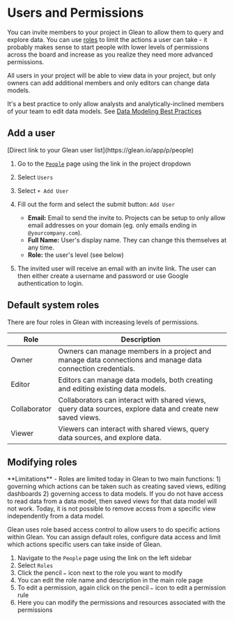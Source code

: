
# Users and Permissions

You can invite members to your project in Glean to allow them to query and
explore data. You can use [roles](/project-management/users-and-permissions) to
limit the actions a user can take - it probably makes sense to start people with
lower levels of permissions across the board and increase as you realize they
need more advanced permissions.

All users in your project will be able to view data in your project, but only
owners can add additional members and only editors can change data models.

It's a best practice to only allow analysts and analytically-inclined members
of your team to edit data models. See [Data Modeling Best Practices](/data-modeling/data-modeling-best-practices)

## Add a user

<Callout type="info">
 [Direct link to your Glean user list](https://glean.io/app/p/people)
</Callout>

1. Go to the [`People`](https://glean.io/app/p/people) page using the link in
   the project dropdown
2. Select `Users`
3. Select `+ Add User`
4. Fill out the form and select the submit button: `Add User`

   - **Email:** Email to send the invite to. Projects can be setup to only allow
     email addresses on your domain (eg. only emails ending in
     `@yourcompany.com`).
   - **Full Name:** User's display name. They can change this themselves at any
     time.
   - **Role:** the user's level (see below)

5. The invited user will receive an email with an invite link. The user can then
   either create a username and password or use Google authentication to login.

## Default system roles

There are four roles in Glean with increasing levels of permissions.

| Role         | Description                                                                                                |
| ------------ | ---------------------------------------------------------------------------------------------------------- |
| Owner        | Owners can manage members in a project and manage data connections and manage data connection credentials. |
| Editor       | Editors can manage data models, both creating and editing existing data models.                            |
| Collaborator | Collaborators can interact with shared views, query data sources, explore data and create new saved views. |
| Viewer       | Viewers can interact with shared views, query data sources, and explore data.                              |

## Modifying roles

<Callout type="info">
  **Limitations** - Roles are limited today in Glean to two main functions: 1)
  governing which actions can be taken such as creating saved views, editing
  dashboards 2) governing access to data models. If you do not have access to
  read data from a data model, then saved views for that data model will not
  work. Today, it is not possible to remove access from a specific view
  independently from a data model.
</Callout>

Glean uses role based access control to allow users to do specific actions
within Glean. You can assign default roles, configure data access and limit
which actions specific users can take inside of Glean.

1. Navigate to the `People` page using the link on the left sidebar
2. Select `Roles`
3. Click the pencil `✏️` icon next to the role you want to modify
4. You can edit the role name and description in the main role page
5. To edit a permission, again click on the pencil `✏️` icon to edit a
   permission rule
6. Here you can modify the permissions and resources associated with the
   permissions
